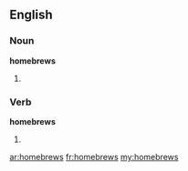 ==English==

===Noun===
'''homebrews'''

# {{plural of|[[homebrew]]}}

===Verb===
'''homebrews'''

# {{third-person singular of|[[homebrew]]}}

[[ar:homebrews]]
[[fr:homebrews]]
[[my:homebrews]]